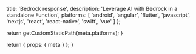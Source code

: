 
  title: 'Bedrock response',
  description:
    'Leverage AI with Bedrock in a standalone Function',
  platforms: [
    'android',
    'angular',
    'flutter',
    'javascript',
    'nextjs',
    'react',
    'react-native',
    'swift',
    'vue'
  ]
};

  return getCustomStaticPath(meta.platforms);
}

  return {
    props: {
      meta
    }
  };
}
